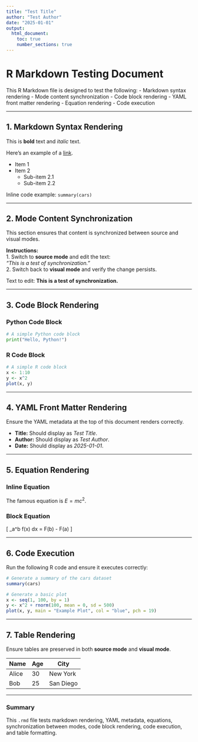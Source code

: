 ```yaml
---
title: "Test Title"
author: "Test Author"
date: "2025-01-01"
output:
  html_document:
    toc: true
    number_sections: true
---
```


# R Markdown Testing Document

This R Markdown file is designed to test the following: - Markdown syntax rendering - Mode content synchronization - Code block rendering - YAML front matter rendering - Equation rendering - Code execution

------------------------------------------------------------------------

## 1. Markdown Syntax Rendering

This is **bold** text and *italic* text.

Here’s an example of a [link](https://example.com).

-   Item 1
-   Item 2
    -   Sub-item 2.1
    -   Sub-item 2.2

Inline code example: `summary(cars)`

------------------------------------------------------------------------

## 2. Mode Content Synchronization

This section ensures that content is synchronized between source and visual modes.

**Instructions:**\
1. Switch to **source mode** and edit the text:\
*"This is a test of synchronization."*\
2. Switch back to **visual mode** and verify the change persists.

Text to edit: **This is a test of synchronization.**

------------------------------------------------------------------------

## 3. Code Block Rendering

### Python Code Block

```python
# A simple Python code block
print("Hello, Python!")
```

### R Code Block

```r
# A simple R code block
x <- 1:10
y <- x^2
plot(x, y)
```

------------------------------------------------------------------------

## 4. YAML Front Matter Rendering

Ensure the YAML metadata at the top of this document renders correctly.

-   **Title:** Should display as *Test Title*.
-   **Author:** Should display as *Test Author*.
-   **Date:** Should display as *2025-01-01*.

------------------------------------------------------------------------

## 5. Equation Rendering

### Inline Equation

The famous equation is $E = mc^2$.

### Block Equation

\[ \int\_a\^b f(x) dx = F(b) - F(a) \]

------------------------------------------------------------------------

## 6. Code Execution

Run the following R code and ensure it executes correctly:

```r
# Generate a summary of the cars dataset
summary(cars)
```

```r
# Generate a basic plot
x <- seq(1, 100, by = 1)
y <- x^2 + rnorm(100, mean = 0, sd = 500)
plot(x, y, main = "Example Plot", col = "blue", pch = 19)
```

------------------------------------------------------------------------

## 7. Table Rendering

Ensure tables are preserved in both **source mode** and **visual mode**.

| Name  | Age | City      |
|-------|-----|-----------|
| Alice | 30  | New York  |
| Bob   | 25  | San Diego |

------------------------------------------------------------------------

### **Summary**

This `.rmd` file tests markdown rendering, YAML metadata, equations, synchronization between modes, code block rendering, code execution, and table formatting.